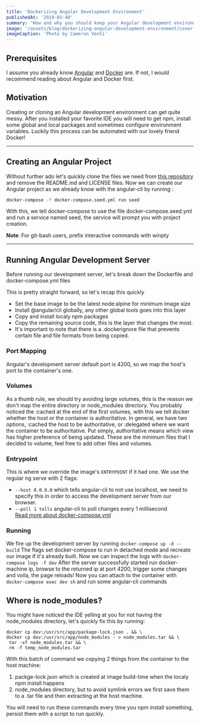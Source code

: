 ```yaml
---
title: 'Dockerizing Angular Development Environment'
publishedAt: '2019-03-40'
summary: 'How and why you should keep your Angular development environment dockerized'
image: '/assets/blog/dockerizing-angular-development-environment/cover.jpg'
imageCaption: 'Photo by Cameron Venti'
---
```


## Prerequisites

I assume you already know [Angular](https://angular.io/) and [Docker](https://www.docker.com/) are.
If not, I would recommend reading about Angular and Docker first.

## Motivation

Creating or cloning an Angular development environment can get quite messy.
After you installed your favorite IDE you will need to get npm, install some global and local packages and sometimes configure environment variables.
Luckily this process can be automated with our lovely friend Docker!

---

## Creating an Angular Project

Without further ado let's quickly clone the files we need from [this repository](https://github.com/talohana/angular-docker-dev-environment)
and remove the README.md and LICENSE files.
Now we can create our Angular project as we already know with the
angular-cli by running :

```sh
docker-compose -f docker-compose.seed.yml run seed
```

With this, we tell docker-compose to use the file docker-compose.seed.yml and run a service named seed, the service will prompt you with project creation.

**Note**: For git-bash users, prefix interactive commands with winpty

---

## Running Angular Development Server

Before running our development server, let's break down the
Dockerfile and docker-compose.yml files

This is pretty straight forward, so let's recap this quickly

- Set the base image to be the latest node:alpine for minimum image size
- Install @angular/cli globally, any other global tools goes into this layer
- Copy and install localy npm packages
- Copy the remaining source code, this is the layer that changes the most.
- It's important to note that there is a .dockerignore file that prevents certain file and file formats from being copied.

### Port Mapping

Angular's development server default port is 4200, so we map the host's port to the container's one.

### Volumes

As a thumb rule, we should try avoiding large volumes, this is the reason we don't map the entire directory or node_modules directory.
You probably noticed the :cached at the end of the first volumes, with this we tell docker whether the host or the container is authoritative.
In general, we have two options, :cached the host to be authoritative, or :delegated where we want the container to be authoritative.
Put simply, authoritative means which view has higher preference of being updated.
These are the minimum files that I decided to volume, feel free to add other files and volumes.

### Entrypoint

This is where we override the image's `ENTRYPOINT` if it had one.
We use the regular ng serve with 2 flags:

- `--host 0.0.0.0` which tells angular-cli to not use localhost, we need to specify this in order to access the development server from our browser.
- `--poll 1 tells` angular-cli to poll changes every 1 millisecond  
  [Read more about docker-compose.yml](https://docs.docker.com/compose/compose-file/)

### Running

We fire up the development server by running
`docker-compose up -d --build`
The flags set docker-compose to run in detached mode and recreate our image if it's already built.
Now we can inspect the logs with `docker-compose logs -f dev`
After the server successfully started run docker-machine ip, browse to the returned ip at port 4200, trigger some changes and voila, the page reloads!
Now you can attach to the container with `docker-compose exec dev sh` and run some angular-cli commands

## Where is node_modules?

You might have noticed the IDE yelling at you for not having the
node_modules directory, let's quickly fix this by running:

```shell
docker cp dev:/usr/src/app/package-lock.json . && \
docker cp dev:/usr/src/app/node_modules - > node_modules.tar && \
 tar -xf node_modules.tar && \
 rm -f temp_node_modules.tar
```

With this batch of command we copying 2 things from the container to the host machine:

1. packge-lock.json which is created at image build-time when the localy npm install happens
2. node_modules directory, but to avoid symlink errors we first save them
   to a .tar file and then extracting at the host machine.

You will need to run these commands every time you npm install something, persist them with a script to run quickly.
